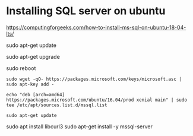 
# Installing SQL server on ubuntu

https://computingforgeeks.com/how-to-install-ms-sql-on-ubuntu-18-04-lts/

sudo apt-get update

sudo apt-get upgrade

sudo reboot

    sudo wget -qO- https://packages.microsoft.com/keys/microsoft.asc | sudo apt-key add -

    echo "deb [arch=amd64] https://packages.microsoft.com/ubuntu/16.04/prod xenial main" | sudo tee /etc/apt/sources.list.d/mssql.list

    sudo apt-get update
sudo apt install libcurl3
sudo apt-get install -y mssql-server

